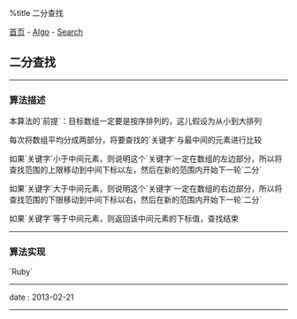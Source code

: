 %title 二分查找

[[../../../index|首页]] - [[../index|Algo]] - [[index|Search]]
==二分查找==
----
===算法描述===

本算法的`前提`：目标数组一定要是按序排列的，这儿假设为从小到大排列

每次将数组平均分成两部分，将要查找的`关键字`与最中间的元素进行比较

如果`关键字`小于中间元素，则说明这个`关键字`一定在数组的左边部分，所以将查找范围的上限移动到中间下标以左，然后在新的范围内开始下一轮`二分`

如果`关键字`大于中间元素，则说明这个`关键字`一定在数组的右边部分，所以将查找范围的下限移动到中间下标以右，然后在新的范围内开始下一轮`二分`

如果`关键字`等于中间元素，则返回该中间元素的下标值，查找结束
----
===算法实现===

`Ruby`
{{{Ruby
<pre class="brush: ruby">
def binary_search (key, arr)

  lo, hi = 0, arr.length-1  # 设定初始范围
  while lo <= hi
    mid = lo + (hi-lo)/2    # 计算居中下标
    hi = mid - 1 if key < arr[mid]  # 如果key小于居中元素，则范围上界调整到居中下标以左
    lo = mid + 1 if key > arr[mid]  # 如果key大于居中元素，则范围下界调整到居中下标以右
    return mid if key == arr[mid]   # 如果key刚好等于居中元素，则返回居中下标，结束查找
  end  # while
  -1  # 没找到，返回-1

end  # function

# 测试
arr = %w{a b c d e f g h i j k l m n}
i   = binary_search ?e, arr
printf "%d => %s" % [i, arr[i]] unless i == -1
</pre>
}}}
----
<red>date</red> : 2013-02-21
----
